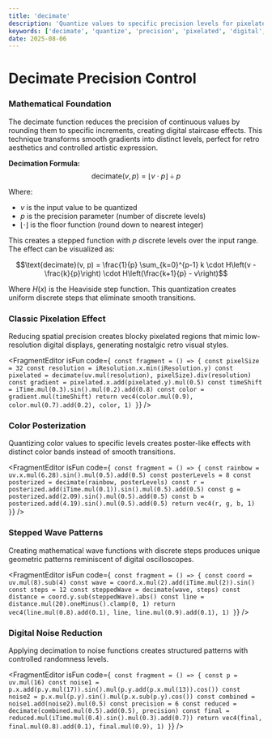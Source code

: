 ```yaml
---
title: 'decimate'
description: 'Quantize values to specific precision levels for pixelated and digital effects'
keywords: ['decimate', 'quantize', 'precision', 'pixelated', 'digital', 'reduce', 'posterize']
date: 2025-08-06
---
```



# Decimate Precision Control

### Mathematical Foundation

The decimate function reduces the precision of continuous values by rounding them to specific increments, creating digital staircase effects. This technique transforms smooth gradients into distinct levels, perfect for retro aesthetics and controlled artistic expression.

**Decimation Formula:**
$$\text{decimate}(v, p) = \left\lfloor v \cdot p \right\rfloor \div p$$

Where:

- $v$ is the input value to be quantized
- $p$ is the precision parameter (number of discrete levels)
- $\lfloor \cdot \rfloor$ is the floor function (round down to nearest integer)

This creates a stepped function with $p$ discrete levels over the input range. The effect can be visualized as:

$$\text{decimate}(v, p) = \frac{1}{p} \sum_{k=0}^{p-1} k \cdot H\left(v - \frac{k}{p}\right) \cdot H\left(\frac{k+1}{p} - v\right)$$

Where $H(x)$ is the Heaviside step function. This quantization creates uniform discrete steps that eliminate smooth transitions.

### Classic Pixelation Effect

Reducing spatial precision creates blocky pixelated regions that mimic low-resolution digital displays, generating nostalgic retro visual styles.

<FragmentEditor
        isFun
        code={`
const fragment = () => {
        const pixelSize = 32
        const resolution = iResolution.x.min(iResolution.y)
        const pixelated = decimate(uv.mul(resolution), pixelSize).div(resolution)
        const gradient = pixelated.x.add(pixelated.y).mul(0.5)
        const timeShift = iTime.mul(0.3).sin().mul(0.2).add(0.8)
        const color = gradient.mul(timeShift)
        return vec4(color.mul(0.9), color.mul(0.7).add(0.2), color, 1)
}`}
/>

### Color Posterization

Quantizing color values to specific levels creates poster-like effects with distinct color bands instead of smooth transitions.

<FragmentEditor
        isFun
        code={`
const fragment = () => {
        const rainbow = uv.x.mul(6.28).sin().mul(0.5).add(0.5)
        const posterLevels = 8
        const posterized = decimate(rainbow, posterLevels)
        const r = posterized.add(iTime.mul(0.1)).sin().mul(0.5).add(0.5)
        const g = posterized.add(2.09).sin().mul(0.5).add(0.5)
        const b = posterized.add(4.19).sin().mul(0.5).add(0.5)
        return vec4(r, g, b, 1)
}`}
/>

### Stepped Wave Patterns

Creating mathematical wave functions with discrete steps produces unique geometric patterns reminiscent of digital oscilloscopes.

<FragmentEditor
        isFun
        code={`
const fragment = () => {
        const coord = uv.mul(8).sub(4)
        const wave = coord.x.mul(2).add(iTime.mul(2)).sin()
        const steps = 12
        const steppedWave = decimate(wave, steps)
        const distance = coord.y.sub(steppedWave).abs()
        const line = distance.mul(20).oneMinus().clamp(0, 1)
        return vec4(line.mul(0.8).add(0.1), line, line.mul(0.9).add(0.1), 1)
}`}
/>

### Digital Noise Reduction

Applying decimation to noise functions creates structured patterns with controlled randomness levels.

<FragmentEditor
        isFun
        code={`
const fragment = () => {
        const p = uv.mul(16)
        const noise1 = p.x.add(p.y.mul(17)).sin().mul(p.y.add(p.x.mul(13)).cos())
        const noise2 = p.x.mul(p.y).sin().mul(p.x.sub(p.y).cos())
        const combined = noise1.add(noise2).mul(0.5)
        const precision = 6
        const reduced = decimate(combined.mul(0.5).add(0.5), precision)
        const final = reduced.mul(iTime.mul(0.4).sin().mul(0.3).add(0.7))
        return vec4(final, final.mul(0.8).add(0.1), final.mul(0.9), 1)
}`}
/>
